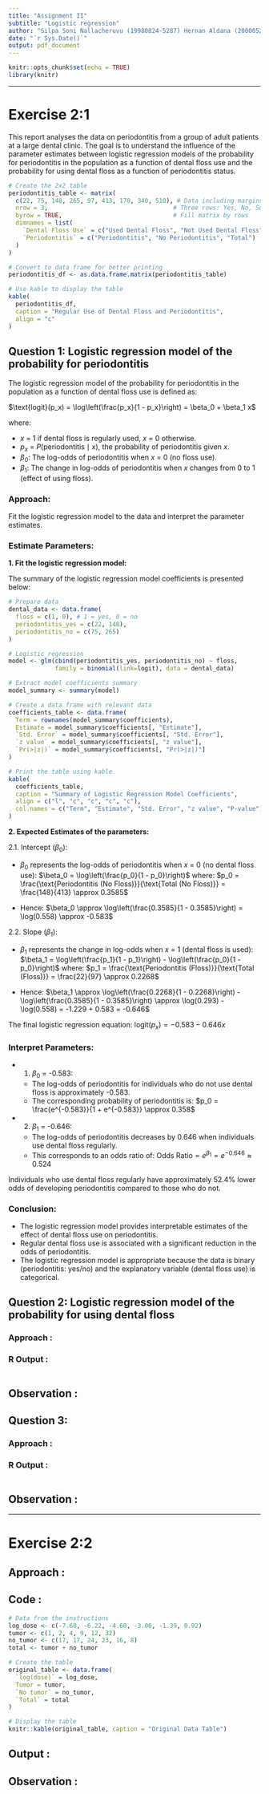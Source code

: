 ```yaml
---
title: "Assignment II"
subtitle: "Logistic regression"
author: "Silpa Soni Nallacheruvu (19980824-5287) Hernan Aldana (20000526-4999)"
date: "`r Sys.Date()`"
output: pdf_document
---
```


```r
knitr::opts_chunk$set(echo = TRUE)
library(knitr)
```

---

# Exercise 2:1

This report analyses the data on periodontitis from a group of adult patients at a large dental clinic.
The goal is to understand the influence of the parameter estimates between logistic regression models of the probability for periodontitis in the population as a function of dental floss use and the probability for using dental floss as a function of periodontitis status. 

```r

# Create the 2x2 table
periodontitis_table <- matrix(
  c(22, 75, 148, 265, 97, 413, 170, 340, 510), # Data including margins
  nrow = 3,                                   # Three rows: Yes, No, Sum
  byrow = TRUE,                               # Fill matrix by rows
  dimnames = list(
    `Dental Floss Use` = c("Used Dental Floss", "Not Used Dental Floss", "Total"), # Row names
    `Periodontitis` = c("Periodontitis", "No Periodontitis", "Total")    # Column names
  )
)

# Convert to data frame for better printing
periodontitis_df <- as.data.frame.matrix(periodontitis_table)

# Use kable to display the table
kable(
  periodontitis_df,
  caption = "Regular Use of Dental Floss and Periodontitis",
  align = "c"
)

```

## Question 1: Logistic regression model of the probability for periodontitis

The logistic regression model of the probability for periodontitis in the population as a function of dental floss use is defined as:

$\text{logit}(p_x) = \log\left(\frac{p_x}{1 - p_x}\right) = \beta_0 + \beta_1 x$

where:

- $x$ = 1 if dental floss is regularly used, $x$ = 0 otherwise.
- $p_x$ = $P(\text{periodontitis} \mid x)$, the probability of periodontitis given $x$.
- $\beta_0$: The log-odds of periodontitis when $x$ = 0 (no floss use).
- $\beta_1$: The change in log-odds of periodontitis when $x$ changes from 0 to 1 (effect of using floss).
	
### Approach:

Fit the logistic regression model to the data and interpret the parameter estimates.

### Estimate Parameters:

**1. Fit the logistic regression model:**

The summary of the logistic regression model coefficients is presented below:

```r
# Prepare data
dental_data <- data.frame(
  floss = c(1, 0), # 1 = yes, 0 = no
  periodontitis_yes = c(22, 148),
  periodontitis_no = c(75, 265)
)

# Logistic regression
model <- glm(cbind(periodontitis_yes, periodontitis_no) ~ floss, 
             family = binomial(link=logit), data = dental_data)

# Extract model coefficients summary
model_summary <- summary(model)

# Create a data frame with relevant data
coefficients_table <- data.frame(
  Term = rownames(model_summary$coefficients),
  Estimate = model_summary$coefficients[, "Estimate"],
  `Std. Error` = model_summary$coefficients[, "Std. Error"],
  `z value` = model_summary$coefficients[, "z value"],
  `Pr(>|z|)` = model_summary$coefficients[, "Pr(>|z|)"]
)

# Print the table using kable
kable(
  coefficients_table,
  caption = "Summary of Logistic Regression Model Coefficients",
  align = c("l", "c", "c", "c", "c"),
  col.names = c("Term", "Estimate", "Std. Error", "z value", "P-value")
)
```

**2. Expected Estimates of the parameters:**

2.1.	Intercept $(\beta_0)$:

- $\beta_0$ represents the log-odds of periodontitis when $x$ = 0 (no dental floss use):
    $\beta_0 = \log\left(\frac{p_0}{1 - p_0}\right)$ where:
    $p_0 = \frac{\text{Periodontitis (No Floss)}}{\text{Total (No Floss)}} = \frac{148}{413} \approx 0.3585$

- Hence: $\beta_0 \approx \log\left(\frac{0.3585}{1 - 0.3585}\right) = \log(0.558) \approx -0.583$

2.2.	Slope $(\beta_1)$:

- $\beta_1$ represents the change in log-odds when $x$ = 1 (dental floss is used):
        $\beta_1 = \log\left(\frac{p_1}{1 - p_1}\right) - \log\left(\frac{p_0}{1 - p_0}\right)$ where:
$p_1 = \frac{\text{Periodontitis (Floss)}}{\text{Total (Floss)}} = \frac{22}{97} \approx 0.2268$

- Hence:
      $\beta_1 \approx \log\left(\frac{0.2268}{1 - 0.2268}\right) - \log\left(\frac{0.3585}{1 - 0.3585}\right) \approx \log(0.293) - \log(0.558) = -1.229 + 0.583 = -0.646$

The final logistic regression equation: $\text{logit}(p_x) = -0.583 - 0.646x$

### Interpret Parameters:

- 1.	$\beta_0$ = -0.583:
  - The log-odds of periodontitis for individuals who do not use dental floss is approximately -0.583.
  - The corresponding probability of periodontitis is: 
  $p_0 = \frac{e^{-0.583}}{1 + e^{-0.583}} \approx 0.358$

- 2.	$\beta_1$ = -0.646:
  - The log-odds of periodontitis decreases by 0.646 when individuals use dental floss regularly.
  - This corresponds to an odds ratio of:
  $\text{Odds Ratio} = e^{\beta_1} = e^{-0.646} \approx 0.524$

Individuals who use dental floss regularly have approximately 52.4% lower odds of developing periodontitis compared to those who do not.

### Conclusion: 

- The logistic regression model provides interpretable estimates of the effect of dental floss use on periodontitis.
- Regular dental floss use is associated with a significant reduction in the odds of periodontitis.
- The logistic regression model is appropriate because the data is binary (periodontitis: yes/no) and the explanatory variable (dental floss use) is categorical.

## Question 2: Logistic regression model of the probability for using dental floss

### Approach : 

### R Output :

```r

```

## Observation : 


## Question 3: 

### Approach : 

### R Output :

```r

```

## Observation : 

---

# Exercise 2:2

## Approach : 

## Code :

```r
# Data from the instructions
log_dose <- c(-7.60, -6.22, -4.60, -3.00, -1.39, 0.92)
tumor <- c(1, 2, 4, 9, 12, 32)
no_tumor <- c(17, 17, 24, 23, 16, 8)
total <- tumor + no_tumor

# Create the table
original_table <- data.frame(
  `log(dose)` = log_dose,
  Tumor = tumor,
  `No tumor` = no_tumor,
  `Total` = total
)

# Display the table
knitr::kable(original_table, caption = "Original Data Table")
```

## Output : 

## Observation : 

